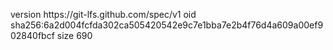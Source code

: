 version https://git-lfs.github.com/spec/v1
oid sha256:6a2d004fcfda302ca505420542e9c7e1bba7e2b4f76d4a609a00ef902840fbcf
size 690
